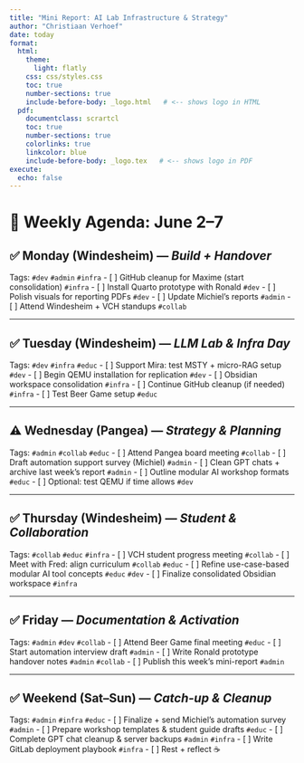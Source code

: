 ```yaml
---
title: "Mini Report: AI Lab Infrastructure & Strategy"
author: "Christiaan Verhoef"
date: today
format:
  html:
    theme:
      light: flatly
    css: css/styles.css
    toc: true
    number-sections: true
    include-before-body: _logo.html   # <-- shows logo in HTML
  pdf:
    documentclass: scrartcl
    toc: true
    number-sections: true
    colorlinks: true
    linkcolor: blue
    include-before-body: _logo.tex   # <-- shows logo in PDF
execute:
  echo: false
---
```


# 📅 Weekly Agenda: June 2–7

## ✅ Monday (Windesheim) — *Build + Handover*  
Tags: `#dev` `#admin` `#infra`
- [ ] GitHub cleanup for Maxime (start consolidation) `#infra`
- [ ] Install Quarto prototype with Ronald `#dev`
- [ ] Polish visuals for reporting PDFs `#dev`
- [ ] Update Michiel’s reports `#admin`
- [ ] Attend Windesheim + VCH standups `#collab`

---

## ✅ Tuesday (Windesheim) — *LLM Lab & Infra Day*  
Tags: `#dev` `#infra` `#educ`
- [ ] Support Mira: test MSTY + micro-RAG setup `#dev`
- [ ] Begin QEMU installation for replication `#dev`
- [ ] Obsidian workspace consolidation `#infra`
- [ ] Continue GitHub cleanup (if needed) `#infra`
- [ ] Test Beer Game setup `#educ`

---

## ⚠️ Wednesday (Pangea) — *Strategy & Planning*  
Tags: `#admin` `#collab` `#educ`
- [ ] Attend Pangea board meeting `#collab`
- [ ] Draft automation support survey (Michiel) `#admin`
- [ ] Clean GPT chats + archive last week’s report `#admin`
- [ ] Outline modular AI workshop formats `#educ`
- [ ] Optional: test QEMU if time allows `#dev`

---

## ✅ Thursday (Windesheim) — *Student & Collaboration*  
Tags: `#collab` `#educ` `#infra`
- [ ] VCH student progress meeting `#collab`
- [ ] Meet with Fred: align curriculum `#collab` `#educ`
- [ ] Refine use-case-based modular AI tool concepts `#educ` `#dev`
- [ ] Finalize consolidated Obsidian workspace `#infra`

---

## ✅ Friday — *Documentation & Activation*  
Tags: `#admin` `#dev` `#collab`
- [ ] Attend Beer Game final meeting `#educ`
- [ ] Start automation interview draft `#admin`
- [ ] Write Ronald prototype handover notes `#admin` `#collab`
- [ ] Publish this week’s mini-report `#admin`

---

## ✅ Weekend (Sat–Sun) — *Catch-up & Cleanup*  
Tags: `#admin` `#infra` `#educ`
- [ ] Finalize + send Michiel’s automation survey `#admin`
- [ ] Prepare workshop templates & student guide drafts `#educ`
- [ ] Complete GPT chat cleanup & server backups `#admin` `#infra`
- [ ] Write GitLab deployment playbook `#infra`
- [ ] Rest + reflect ☕️
